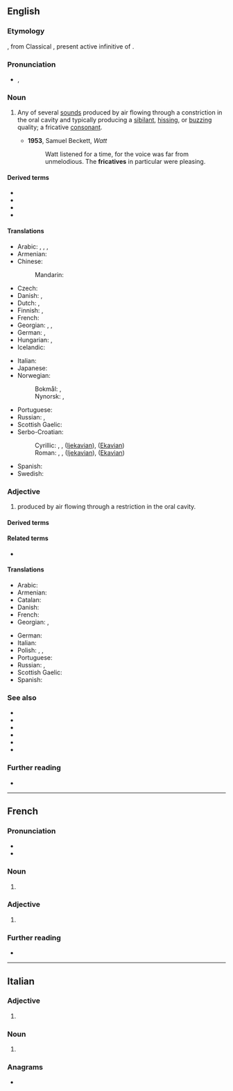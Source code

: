 ==English==
{{wikipedia}}

===Etymology===
{{bor|en|NL.|fricativus}}, from Classical {{der|en|la|fricāre}}, present active infinitive of {{m|la|fricō||I rub}}.

===Pronunciation===
* {{a|UK|US}} {{enPR|frĭk'ətĭv}}, {{IPA|en|/ˈfɹɪkətɪv/}}

===Noun===
{{examples|sense=English|* {{IPAchar|/f/}} in  {{l|en|fine }}
* {{IPAchar|/s/}} in {{l|en|sip}}}}
{{en-noun}}

# {{lb|en|phonetics}} Any of several [[sound]]s produced by air flowing through a constriction in the oral cavity and typically producing a [[sibilant]], [[hissing]], or [[buzzing]] quality; a fricative [[consonant]].
#: {{syn|en|spirant|q1=archaic}}
#: {{hypo|en|strident|sibilant}}
#: {{coordinate terms|en|approximant|lateral|nasal|trill|plosive}}
#* '''1953''', Samuel Beckett, ''Watt''
#*: Watt listened for a time, for the voice was far from unmelodious. The '''fricatives''' in particular were pleasing.

====Derived terms====
* {{l|en|dental fricative}}
* {{l|en|groove fricative}}
* {{l|en|lateral fricative}}
* {{l|en|slit fricative}}

====Translations====
{{trans-top|consonant}}
* Arabic: {{t|ar|اِحْتِكَاكِي|m}}, {{t+|ar|رَخْو}}, {{t|ar|صَوْت اِحْتِكَاكِي}}, {{t|ar|صَوْت رَخْو}}
* Armenian: {{t+|hy|շփական|sc=Armn}}
* Chinese:
*: Mandarin: {{t+|cmn|擦音|tr=cāyīn|sc=Hani}}
* Czech: {{t|cs|frikativa|f}}
* Danish: {{t|da|hæmmelyd|c}}, {{t|da|frikativ|c}}
* Dutch: {{t+|nl|fricatief|m}}, {{t+|nl|wrijfklank|m}}
* Finnish: {{t+|fi|frikatiivi}}, {{t+|fi|hankausäänne}}
* French: {{t+|fr|fricative|f}}
* Georgian: {{t|ka|სპირანტი}}, {{t|ka|ფრიკატივი}}, {{t|ka|ნაპრალოვანი}}
* German: {{t+|de|Frikativ|m}}, {{t+|de|Reibelaut|m}}
* Hungarian: {{t|hu|réshang}}, {{t|hu|frikatíva}}
* Icelandic: {{t|is|önghljóð|n}}
{{trans-mid}}
* Italian: {{t+|it|fricativo|m}}
* Japanese: {{t|ja|摩擦音|tr=masatsuon}}
* Norwegian:
*: Bokmål: {{t+|nb|frikativ|m}}, {{t|nb|spirant|m}}
*: Nynorsk: {{t|nn|frikativ|m}}, {{t|nn|spirant|m}}
* Portuguese: {{t+|pt|fricativa|f}}
* Russian: {{t+|ru|фрикати́вный|m}}, {{t+|ru|щелево́й|m}}
* Scottish Gaelic: {{t|gd|suathach|m}}
* Serbo-Croatian:
*: Cyrillic: {{t|sh|фри̏катӣв|m}}, {{t|sh|стру̑јнӣк|m}}, {{t|sh|тјѐсначнӣк|m}} ([[Ijekavian]]), {{t|sh|тесначник|m|alt=тјѐсначнӣк}} ([[Ekavian]])
*: Roman: {{t+|sh|frȉkatīv|m}}, {{t+|sh|strȗjnīk|m}}, {{t+|sh|tjèsnačnīk|m}} ([[Ijekavian]]), {{t|sh|tèsnačnīk|m}} ([[Ekavian]])
* Spanish: {{t+|es|fricativa|f}}
* Swedish: {{t+|sv|frikativa|c}}
{{trans-bottom}}

===Adjective===
{{en-adj}}

# {{lb|en|phonetics}} produced by air flowing through a restriction in the oral cavity.

====Derived terms====
{{der3|en
|fricativise|fricativize
|fricativisation|fricativization
|fricatively
|fricativeness
|nonfricative
|prefricative}}

====Related terms====
* {{l|en|friction}}

====Translations====
{{trans-top|produced by air flowing through a restriction in the oral cavity}}
* Arabic: {{t+|ar|رَخْو}}
* Armenian: {{t+|hy|շփական}}
* Catalan: {{t+|ca|fricatiu}}
* Danish: {{t|da|frikativ}}
* French: {{t+|fr|fricatif}}
* Georgian: {{t|ka|ფრიკატიული}}, {{t|ka|ნაპრალოვანი}}
{{trans-mid}}
* German: {{t+|de|frikativ}}
* Italian: {{t+|it|fricativo}}
* Polish: {{t|pl|trący}}, {{t+|pl|szczelinowy}}, {{t|pl|frykatywny}}
* Portuguese: {{t+|pt|fricativo}}
* Russian: {{t+|ru|фрикати́вный}}, {{t+|ru|щелево́й}}
* Scottish Gaelic: {{t|gd|suathach}}
* Spanish: {{t+|es|fricativo}}
{{trans-bottom}}

===See also===
* {{l|en|affricate}}
* {{l|en|approximant}}
* {{l|en|lateral}}
* {{l|en|nasal}}
* {{l|en|plosive}}
* {{l|en|sibilant}}

===Further reading===
* {{pedia|Fricative consonant}}

----

==French==

===Pronunciation===
* {{fr-IPA}}
* {{audio|fr|LL-Q150 (fra)-WikiLucas00-fricative.wav|Audio}}

===Noun===
{{fr-noun|f}}

# {{lb|fr|phonetics}} {{l|en|fricative}}

===Adjective===
{{head|fr|adjective form}}

# {{feminine singular of|fr|fricatif}}

===Further reading===
* {{R:TLFi}}

----

==Italian==

===Adjective===
{{head|it|adjective form|g=f-p}}

# {{adj form of|it|fricativo||f|p}}

===Noun===
{{head|it|noun form|g=f-p}}

# {{plural of|it|fricativa}}

===Anagrams===
* {{anagrams|it|a=acefiirtv|vetrifica}}